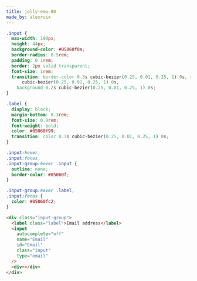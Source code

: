 ```yaml
---
title: jolly-emu-80
made_by: alexruix
---
```


```css
.input {
  max-width: 190px;
  height: 44px;
  background-color: #05060f0a;
  border-radius: 0.5rem;
  padding: 0 1rem;
  border: 2px solid transparent;
  font-size: 1rem;
  transition: border-color 0.3s cubic-bezier(0.25, 0.01, 0.25, 1) 0s, color 0.3s
      cubic-bezier(0.25, 0.01, 0.25, 1) 0s,
    background 0.2s cubic-bezier(0.25, 0.01, 0.25, 1) 0s;
}

.label {
  display: block;
  margin-bottom: 0.3rem;
  font-size: 0.9rem;
  font-weight: bold;
  color: #05060f99;
  transition: color 0.3s cubic-bezier(0.25, 0.01, 0.25, 1) 0s;
}

.input:hover,
.input:focus,
.input-group:hover .input {
  outline: none;
  border-color: #05060f;
}

.input-group:hover .label,
.input:focus {
  color: #05060fc2;
}
```

```html
<div class="input-group">
  <label class="label">Email address</label>
  <input
    autocomplete="off"
    name="Email"
    id="Email"
    class="input"
    type="email"
  />
  <div></div>
</div>
```
